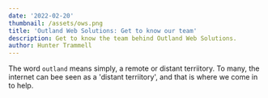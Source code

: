 ```yaml
---
date: '2022-02-20'
thumbnail: /assets/ows.png
title: 'Outland Web Solutions: Get to know our team'
description: Get to know the team behind Outland Web Solutions.
author: Hunter Trammell
---
```


The word `outland` means simply, a remote or distant terriitory. To many, the internet can bee seen as a 'distant terriitory', and that is where we come in to help. 
